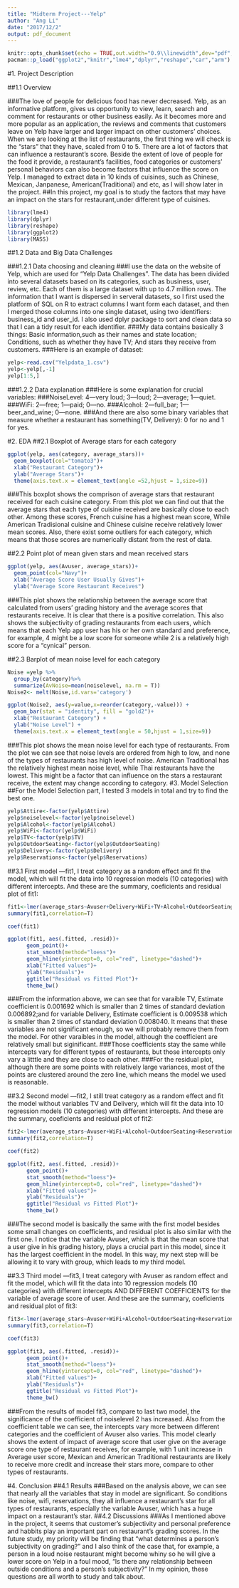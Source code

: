 ```yaml
---
title: "Midterm Project---Yelp"
author: "Ang Li"
date: "2017/12/2"
output: pdf_document
---
```

```r
knitr::opts_chunk$set(echo = TRUE,out.width="0.9\\linewidth",dev="pdf",fig.align  = 'center')
pacman::p_load("ggplot2","knitr","lme4","dplyr","reshape","car","arm")
```
#1. Project Description

##1.1 Overview 

###The love of people for delicious food has never decreased. Yelp, as an informative platform, gives us opportunity to view, learn, search and comment for restaurants or other business easily. As it becomes more and more popular as an application, the reviews and comments that customers leave on Yelp have larger and larger impact on other customers’ choices. When we are looking at the list of restaurants, the first thing we will check is the “stars” that they have, scaled from 0 to 5. There are a lot of factors that can influence a restaurant's score. Beside the extent of love of people for the food it provide, a restaurant's facilities, food categories or customers' personal behaviors can also become factors that influence the score on Yelp. I managed to extract data in 10 kinds of cuisines, such as Chinese, Mexican, Janpanese, American(Traditional) and etc, as I will show later in the project. 
##In this project, my goal is to study the factors that may have an impact on the stars for restaurant,under different type of cuisines.

  
```r
library(lme4)
library(dplyr)
library(reshape)
library(ggplot2)
library(MASS)
```

##1.2 Data and Big Data Challenges

###1.2.1 Data choosing and cleaning
###I use the data on the website of Yelp, which are used for "Yelp Data Challenges". The data has been divided into several datasets based on its categories, such as business, user, review, etc. Each of them is a large dataset with up to 4.7 million rows. The information that I want is dispersed in serveral datasets, so I first used the platform of SQL on R to extract columns I want form each dataset, and then I merged those columns into one single dataset, using two identifiers: business_id and user_id. I also used dplyr package to sort and clean data so that I can a tidy result for each identifier. 
###My data contains basically 3 things: Basic information,such as their names and state location; Conditions, such as whether they have TV; And stars they receive from customers. 
###Here is an example of dataset:
```r
yelp<-read.csv("Yelpdata_1.csv")
yelp<-yelp[,-1]
yelp[1:5,]
```
###1.2.2 Data explanation
###Here is some explanation for crucial variables: 
###NoiseLevel: 4---very loud; 3---loud; 2---average; 1---quiet. 
###WiFi: 2---free; 1---paid; 0---no. 
###Alcohol: 2---full_bar; 1---beer_and_wine; 0---none.
###And there are also some binary variables that measure whether a restaurant has something(TV, Delivery): 0 for no and 1 for yes. 


#2. EDA
##2.1 Boxplot of Average stars for each category
```r
ggplot(yelp, aes(category, average_stars))+
  geom_boxplot(col="tomato3")+
  xlab("Restaurant Category")+
  ylab("Average Stars")+
  theme(axis.text.x = element_text(angle =52,hjust = 1,size=9))
```
###This boxplot shows the comprison of average stars that restaurant received for each cuisine category. From this plot we can find out that the average stars that each type of cuisine received are basically close to each other. Among these scores, French cuisine has a highest mean score, While American Tradisional cuisine and Chinese cuisine receive relatively lower mean scores. Also, there exist some outliers for each category, which means that those scores are numerically distant from the rest of data.

##2.2 Point plot of mean given stars and mean received stars
```r
ggplot(yelp, aes(Avuser, average_stars))+
  geom_point(col="Navy")+
  xlab("Average Score User Usually Gives")+
  ylab("Average Score Restaurant Receives")
```
###This plot shows the relationship between the average score that calculated from users' grading history and the average scores that restaurants receive. It is clear that there is a positive correlation. This also shows the subjectivity of grading restaurants from each users, which means that each Yelp app user has his or her own standard and preference, for example, 4 might be a low score for someone while 2 is a relatively high score for a "cynical" person. 

##2.3 Barplot of mean noise level for each category
```r
Noise =yelp %>%
  group_by(category)%>%
  summarize(AvNoise=mean(noiselevel, na.rm = T))
Noise2<- melt(Noise,id.vars='category')

ggplot(Noise2, aes(y=value,x=reorder(category,-value))) + 
  geom_bar(stat = "identity", fill = "gold2")+
  xlab("Restaurant Category") +
  ylab("Noise Level") +
  theme(axis.text.x = element_text(angle = 50,hjust = 1,size=9))

```
###This plot shows the mean noise level for each type of restaurants. From the plot we can see that noise levels are ordered from high to low, and none of the types of restaurants has high level of noise. American Traditional has the relatively highest mean noise level, while Thai restaurants have the lowest. This might be a factor that can influence on the stars a restaurant receive, the extent may change according to category. 
#3. Model Selection
##For the Model Selection part, I tested 3 models in total and try to find the best one. 
 
```r
yelp$Attire<-factor(yelp$Attire)
yelp$noiselevel<-factor(yelp$noiselevel)
yelp$Alcohol<-factor(yelp$Alcohol)
yelp$WiFi<-factor(yelp$WiFi)
yelp$TV<-factor(yelp$TV)
yelp$OutdoorSeating<-factor(yelp$OutdoorSeating)
yelp$Delivery<-factor(yelp$Delivery)
yelp$Reservations<-factor(yelp$Reservations)


```
##3.1 First model ---fit1, I treat category as a random effect and fit the model, which will fit the data into 10 regression models (10 categories) with different intercepts. And these are the summary, coeficients and residual plot of fit1: 
```r
fit1<-lmer(average_stars~Avuser+Delivery+WiFi+TV+Alcohol+OutdoorSeating+Reservations+Attire+noiselevel+(1|category), data=yelp)
summary(fit1,correlation=T)
```

```r
coef(fit1)
```

```r
ggplot(fit1, aes(.fitted, .resid))+
      geom_point()+
      stat_smooth(method="loess")+
      geom_hline(yintercept=0, col="red", linetype="dashed")+
      xlab("Fitted values")+
      ylab("Residuals")+
      ggtitle("Residual vs Fitted Plot")+
      theme_bw()
```
###From the information above, we can see that for varaible TV, Estimate coefficient is 0.001692 which is smaller than 2 times of standard deviation 0.006892;and for variable Delivery, Estimate coefficient is 0.009538 which is smaller than 2 times of standard deviation 0.008040. It means that these variables are not significant enough, so we will probably remove them from the model. For other varaibles in the model, although the coefficient are relatively small but siginificant. 
###Those coefficients stay the same while intercepts vary for different types of restaurants, but those intercepts only vary a litttle and they are close to each other. 
###For the residual plot, although there are some points with relatively large variances, most of the points are clustered around the zero line, which means the model we used is reasonable. 

##3.2 Second model ---fit2, I still treat category as a random effect and fit the model without variables TV and Delivery, which will fit the data into 10 regression models (10 categories) with different intercepts. And these are the summary, coeficients and residual plot of fit2:
```r
fit2<-lmer(average_stars~Avuser+WiFi+Alcohol+OutdoorSeating+Reservations+Attire+noiselevel+(1|category), data=yelp)
summary(fit2,correlation=T)
```

```r
coef(fit2)
```

```r
ggplot(fit2, aes(.fitted, .resid))+
      geom_point()+
      stat_smooth(method="loess")+
      geom_hline(yintercept=0, col="red", linetype="dashed")+
      xlab("Fitted values")+
      ylab("Residuals")+
      ggtitle("Residual vs Fitted Plot")+
      theme_bw()
```
###The second model is basically the same with the first model besides some small changes on coefficients, and residual plot is also similar with the first one. I notice that the variable Avuser, which is that the mean score that a user give in his grading history, plays a crucial part in this model, since it has the largest coefficient in the model. In this way, my next step will be allowing it to vary with group, which leads to my third model. 

##3.3 Third model ---fit3, I treat category with Avuser as random effect and fit the model, which will fit the data into 10 regression models (10 categories) with different intercepts AND DIFFERENT COEFFICIENTS for the variable of average score of user. And these are the summary, coeficients and residual plot of fit3:
```r
fit3<-lmer(average_stars~Avuser+WiFi+Alcohol+OutdoorSeating+Reservations+Attire+noiselevel+(1+Avuser|category), data=yelp)
summary(fit3,correlation=T)
```

```r
coef(fit3)
```

```r
ggplot(fit3, aes(.fitted, .resid))+
      geom_point()+
      stat_smooth(method="loess")+
      geom_hline(yintercept=0, col="red", linetype="dashed")+
      xlab("Fitted values")+
      ylab("Residuals")+
      ggtitle("Residual vs Fitted Plot")+
      theme_bw()
```
###From the results of model fit3, compare to last two model, the significance of the coefficient of noiselevel 2 has increased. Also from the coefficient table we can see, the intercepts vary more between different categories and the coefficient of Avuser also varies. This model clearly shows the extent of impact of average score that user give on the average score one type of restaurant receives, for example, with 1 unit increase in Average user score, Mexican and American Traditional restaurants are likely to receive more credit and increase their stars more, compare to other types of restaurants. 

#4. Conclusion
##4.1 Results
###Based on the analysis above, we can see that nearly all the variables that stay in model are significant. So conditions like noise, wifi, reservations, they all influence a restaurant's star for all types of restaurants, especially the variable Avuser, which has a huge impact on a restaurant's star. 
##4.2 Discussions
###As I mentioned above in the project, it seems that customer's subjectivity and personal preference and habbits play an important part on restaurant's grading scores. In the future study, my priority will be finding that "what determines a person's subjectivity on grading?" and I also think of the case that, for example, a person in a loud noise restaurant might become whiny so he will give a lower score on Yelp in a foul mood, "Is there any relationship between outside conditions and a person's subjectivity?" In my opinion, these questions are all worth to study and talk about. 





